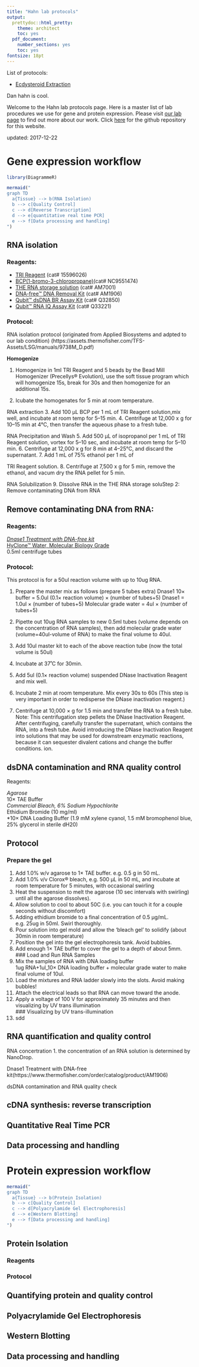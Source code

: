 ```yaml
---
title: "Hahn lab protocols"
output:
  prettydoc::html_pretty:
    theme: architect
    toc: yes
  pdf_document:
    number_sections: yes
    toc: yes
fontsize: 18pt
---
```



List of protocols: 

* [Ecdysteroid Extraction](2018-01-08_ecdysteroid_extraction.html)




Dan hahn is cool.

Welcome to the Hahn lab protocols page. Here is a master list of lab procedures we use for gene and protein expression. Please visit [our lab page](http://entomology.ifas.ufl.edu/hahn/lab/) to find out more about our work. Click [here](https://github.com/adnguyen/Hahn_lab_protocols) for the github repository for this website.  

updated: 2017-12-22  

# Gene expression workflow   

```r
library(DiagrammeR)

mermaid("
graph TD
  a{Tissue} --> b(RNA Isolation) 
  b --> c[Quality Control] 
  c --> d[Reverse Transcription] 
  d --> e[quantitative real time PCR]
  e --> f[Data processing and handling]
")
```
## RNA isolation  

### Reagents:  

* [TRI Reagent](https://www.thermofisher.com/order/catalog/product/15596026) (cat# 15596026)
* [BCP(1-bromo-3-chloropropane)](https://www.fishersci.com/shop/products/bcp-47/nc9551474#?keyword=BCP)(cat# NC9551474)
* [THE RNA storage solution](https://www.thermofisher.com/order/catalog/product/AM7001) (cat# AM7001)
* [DNA-free™ DNA Removal Kit](https://www.thermofisher.com/order/catalog/product/AM1906) (cat# AM1906)
* [Qubit™ dsDNA BR Assay Kit](https://www.thermofisher.com/order/catalog/product/Q32850) (cat# Q32850)
* [Qubit™ RNA IQ Assay Kit](https://www.thermofisher.com/order/catalog/product/Q33221?SID=srch-srp-Q33221) (cat# Q33221)

### Protocol: 

RNA isolation protocol (originated from Applied Biosystems and adpted to our lab condition) (https://assets.thermofisher.com/TFS-Assets/LSG/manuals/9738M_D.pdf)

**Homogenize**   

1. Homogenize in 1ml TRI Reagent and 5 beads by the Bead Mill Homogenizer (Precellys® Evolution), use the soft tissue program which will homogenize 15s, break for 30s and then homogenize for an additional 15s.   

2. Icubate the homogenates for 5 min at room temperature.   

RNA extraction
3. Add 100 μL BCP per 1 mL of TRI Reagent solution,mix well, and incubate at room temp for 5–15 min.
4. Centrifuge at 12,000 x g for 10–15 min at 4°C, then transfer the aqueous phase to a fresh tube.

RNA Precipitation and Wash 
5. Add 500 μL of isopropanol per 1 mL of
TRI Reagent solution, vortex for 5–10 sec, and
incubate at room temp for 5–10 min.
6. Centrifuge at 12,000 x g for 8 min at 4–25°C, and
discard the supernatant.
7. Add 1 mL of 75% ethanol per 1 mL of

TRI Reagent solution.
8. Centrifuge at 7,500 x g for 5 min, remove the ethanol,
and vacum dry the RNA pellet for 5 min.

RNA Solubilization 
9. Dissolve RNA in the THE RNA storage soluStep 2: Remove contaminating DNA from RNA


## Remove contaminating DNA from RNA:
### Reagents:

*[Dnase1 Treatment with DNA-free kit](https://www.thermofisher.com/order/catalog/product/AM1906)       
*[HyClone™ Water, Molecular Biology Grade](https://www.fishersci.com/shop/products/hyclone-water-molecular-biology-grade-6/p-7058038#?keyword=molecular+grade+water)        
0.5ml centrifuge tubes


### Protocol:
This protocol is for a 50ul reaction volume with up to 10ug RNA.

1.	Prepare the master mix as follows (prepare 5 tubes extra)
Dnase1 10× buffer       = 5.0ul (0.1× reaction volume) × (number of tubes+5)
Dnase1                        = 1.0ul × (number of tubes+5)
Molecular grade water = 4ul × (number of tubes+5)
2.	Pipette out 10ug RNA samples to new 0.5ml tubes (volume depends on the concentration of RNA samples), then add molecular grade water (volume=40ul-volume of RNA) to make the final volume to 40ul.

3.	Add 10ul master kit to each of the above reaction tube (now the total volume is 50ul)

4.	Incubate at 37˚C for 30min.

5.	Add 5ul (0.1× reaction volume) suspended DNase Inactivation Reagent and mix well.

6.	Incubate 2 min at room temperature. Mix every 30s to 60s (This step is very important in order to redisperse the DNase inactivation reagent.)

7.	Centrifuge at 10,000 × g for 1.5 min and transfer the RNA to a fresh tube.
Note: This centrifugation step pellets the DNase Inactivation Reagent. After centrifuging, carefully transfer the supernatant, which contains the RNA, into a fresh tube. Avoid introducing the DNase Inactivation Reagent into solutions that may be used for downstream enzymatic reactions, because it can sequester divalent cations and change the buffer conditions.
ion.


## dsDNA contamination and RNA quality control
Reagents:

*Agarose        
*10× TAE Buffer                        
*Commercial Bleach, 6% Sodium Hypochlorite                    
*Ethidium Bromide (10 mg/ml)                  
*10× DNA Loading Buffer (1.9 mM xylene cyanol, 1.5 mM bromophenol blue, 25% glycerol in sterile dH20)                   

## Protocol
### Prepare the gel                                          
1.	Add 1.0% w/v agarose to 1× TAE buffer. e.g. 0.5 g in 50 mL.                          
2.	Add 1.0% v/v Clorox® bleach, e.g. 500 μL in 50 mL, and incubate at room temperature for 5 minutes, with occasional swirling                            
3.	Heat the suspension to melt the agarose (10 sec intervals with swirling) until all the agarose dissolves).                             
4.	Allow solution to cool to about 50C (i.e. you can touch it for a couple seconds without discomfort)                      
5.	Adding ethidium bromide to a final concentration of 0.5 μg/mL. e.g. 25ug in 50ml. Swirl thoroughly.                                 
6.	Pour solution into gel mold and allow the ‘bleach gel’ to solidify (about 30min in room temperature)                              
7.	Position the gel into the gel electrophoresis tank. Avoid bubbles.                              
8.	Add enough 1× TAE buffer to cover the gel to a depth of about 5mm.                       
### Load and Run RNA Samples
9.	Mix the samples of RNA with DNA loading buffer                         
1ug RNA+1ul_10× DNA loading buffer + molecular grade water to make final volume of 10ul.                         
10.	Load the mixtures and RNA ladder slowly into the slots. Avoid making bubbles!                               
11.	Attach the electrical leads so that RNA can move toward the anode.                                
12.	Apply a voltage of 100 V for approximately 35 minutes and then visualizing by UV trans illumination                                  
### Visualizing by UV trans-illumination
13.	sdd


## RNA quantification and quality control  
RNA concertration
1. the concentration of an RNA solution is determined by NanoDrop.

Dnase1 Treatment with DNA-free kit(https://www.thermofisher.com/order/catalog/product/AM1906) 


dsDNA contamination and RNA quality check


## cDNA synthesis: reverse transcription    





## Quantitative Real Time PCR    

## Data processing and handling  

# Protein expression workflow   

```r
mermaid("
graph TD
  a{Tissue} --> b(Protein Isolation) 
  b --> c[Quality Control] 
  c --> d[Polyacrylamide Gel Electrophoresis] 
  d --> e[Western Blotting]
  e --> f[Data processing and handling]
")
```


## Protein Isolation   

### Reagents   

### Protocol 

## Quantifying protein and quality control   

## Polyacrylamide Gel Electrophoresis   

## Western Blotting  

## Data processing and handling 
